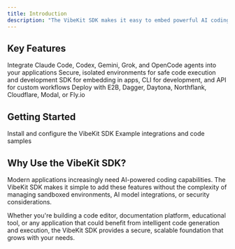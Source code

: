 ```yaml
---
title: Introduction
description: "The VibeKit SDK makes it easy to embed powerful AI coding agents into your web applications. With support for multiple AI providers and secure sandboxed execution, you can add intelligent code generation, editing, and execution capabilities to any application."
---
```


## Key Features

<CardGroup cols={2}>
  <Card title="Multiple AI Agents" icon="bot">
    Integrate Claude Code, Codex, Gemini, Grok, and OpenCode agents into your applications
  </Card>
  <Card title="Sandboxed Environments" icon="container">
    Secure, isolated environments for safe code execution and development
  </Card>
  <Card title="Flexible Integration" icon="git-branch">
    SDK for embedding in apps, CLI for development, and API for custom workflows
  </Card>
  <Card title="Provider Choice" icon="plug">
    Deploy with E2B, Dagger, Daytona, Northflank, Cloudflare, Modal, or Fly.io
  </Card>
</CardGroup>

## Getting Started

<CardGroup cols={2}>
  <Card
    title="SDK Installation"
    icon="download"
    href="/sdk/quickstart"
  >
    Install and configure the VibeKit SDK
  </Card>
  <Card
    title="SDK Examples"
    icon="code"
    href="https://github.com/superagent-ai/vibekit/tree/main/templates"
  >
    Example integrations and code samples
  </Card>
</CardGroup>

## Why Use the VibeKit SDK?

Modern applications increasingly need AI-powered coding capabilities. The VibeKit SDK makes it simple to add these features without the complexity of managing sandboxed environments, AI model integrations, or security considerations.

Whether you're building a code editor, documentation platform, educational tool, or any application that could benefit from intelligent code generation and execution, the VibeKit SDK provides a secure, scalable foundation that grows with your needs.
